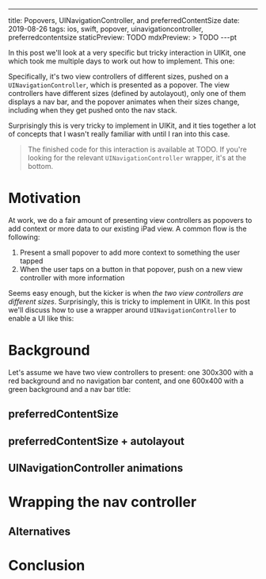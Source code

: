 ---
title: Popovers, UINavigationController, and preferredContentSize
date: 2019-08-26
tags: ios, swift, popover, uinavigationcontroller, preferredcontentsize
staticPreview: TODO
mdxPreview: >
    TODO
---pt

In this post we'll look at a very specific but tricky interaction in UIKit, one which took me multiple days to work out how to implement. This one:

<CaptionedImage max={400} filename="popover-finished.gif" alt="Finished presentation of UIViewControllers with different content sizes inside a popover" caption="" />

Specifically, it's two view controllers of different sizes, pushed on a `UINavigationController`, which is presented as a popover. The view controllers have different sizes (defined by autolayout), only one of them displays a nav bar, and the popover animates when their sizes change, including when they get pushed onto the nav stack.

Surprisingly this is very tricky to implement in UIKit, and it ties together a lot of concepts that I wasn't really familiar with until I ran into this case.

> The finished code for this interaction is available at TODO. If you're looking for the relevant `UINavigationController` wrapper, it's at the bottom.

# Motivation

At work, we do a fair amount of presenting view controllers as popovers to add context or more data to our existing iPad view. A common flow is the following:

1. Present a small popover to add more context to something the user tapped
2. When the user taps on a button in that popover, push on a new view controller with more information

Seems easy enough, but the kicker is when _the two view controllers are different sizes_. Surprisingly, this is tricky to implement in UIKit. In this post we'll discuss how to use a wrapper around `UINavigationController` to enable a UI like this:

<CaptionedImage max={400} filename="popover-finished.gif" alt="Finished presentation of UIViewControllers with different content sizes inside a popover" caption="" />

# Background
Let's assume we have two view controllers to present: one 300x300 with a red background and no navigation bar content, and one 600x400 with a green background and a nav bar title:

<CaptionedImage max={300} filename="red-controller.png" alt="Red view controller" caption="View Controller A" />
<CaptionedImage max={300} filename="green-controller.png" alt="Green view controller" caption="View Controller B" />

## preferredContentSize
## preferredContentSize + autolayout
## UINavigationController animations

# Wrapping the nav controller

## Alternatives

# Conclusion